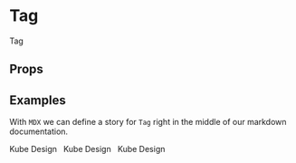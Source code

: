 
<Meta title="Components/Tag" component={Tag} />

# Tag

Tag

## Props
<Props of={Tag} />


## Examples

With `MDX` we can define a story for `Tag` right in the middle of our
markdown documentation.

<Preview>
  <Story name="basic alerts">
    <div>
      <Tag>Kube Design</Tag> &nbsp;
      <Tag type="warning">Kube Design</Tag> &nbsp;
      <Tag type="primary">Kube Design</Tag> &nbsp;
    </div>
  </Story>
</Preview>

